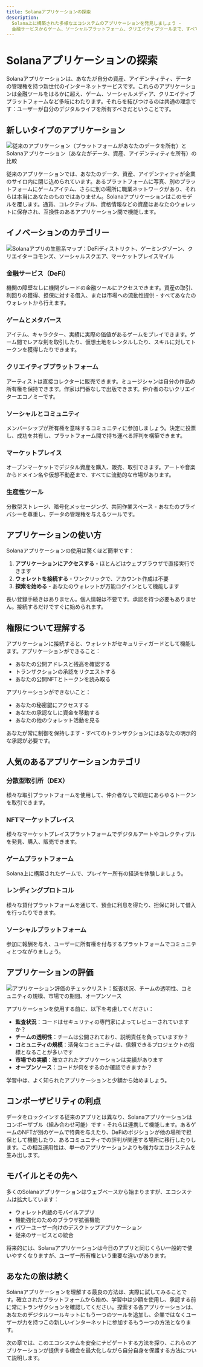 ```yaml
---
title: Solanaアプリケーションの探索
description:
  Solana上に構築された多様なエコシステムのアプリケーションを発見しましょう -
  金融サービスからゲーム、ソーシャルプラットフォーム、クリエイティブツールまで、すべてがウォレット一つでアクセス可能です。
---
```


# Solanaアプリケーションの探索

Solanaアプリケーションは、あなたが自分の資産、アイデンティティ、データの管理権を持つ新世代のインターネットサービスです。これらのアプリケーションは金融ツールをはるかに超え、ゲーム、ソーシャルメディア、クリエイティブプラットフォームなど多岐にわたります。それらを結びつけるのは共通の理念です：ユーザーが自分のデジタルライフを所有すべきだということです。

## 新しいタイプのアプリケーション

![従来のアプリケーション（プラットフォームがあなたのデータを所有）とSolanaアプリケーション（あなたがデータ、資産、アイデンティティを所有）の比較](/images/learn/a_new_kind_of_application.webp)

従来のアプリケーションでは、あなたのデータ、資産、アイデンティティが企業のサイロ内に閉じ込められています。あるプラットフォームに写真、別のプラットフォームにゲームアイテム、さらに別の場所に職業ネットワークがあり、それらは本当にあなたのものではありません。Solanaアプリケーションはこのモデルを覆します。通貨、コレクティブル、資格情報などの資産はあなたのウォレットに保存され、互換性のあるアプリケーション間で機能します。

## イノベーションのカテゴリー

![Solanaアプリの生態系マップ：DeFiディストリクト、ゲーミングゾーン、クリエイターコモンズ、ソーシャルスクエア、マーケットプレイスマイル](/images/learn/categories_of_innovation.webp)

### 金融サービス（DeFi）

機関の障壁なしに機関グレードの金融ツールにアクセスできます。資産の取引、利回りの獲得、担保に対する借入、または市場への流動性提供 - すべてあなたのウォレットから行えます。

### ゲームとメタバース

アイテム、キャラクター、実績に実際の価値があるゲームをプレイできます。ゲーム間でレアな剣を取引したり、仮想土地をレンタルしたり、スキルに対してトークンを獲得したりできます。

### クリエイティブプラットフォーム

アーティストは直接コレクターに販売できます。ミュージシャンは自分の作品の所有権を保持できます。作家は門番なしで出版できます。仲介者のないクリエイターエコノミーです。

### ソーシャルとコミュニティ

メンバーシップが所有権を意味するコミュニティに参加しましょう。決定に投票し、成功を共有し、プラットフォーム間で持ち運べる評判を構築できます。

### マーケットプレイス

オープンマーケットでデジタル資産を購入、販売、取引できます。アートや音楽からドメイン名や仮想不動産まで、すべてに流動的な市場があります。

### 生産性ツール

分散型ストレージ、暗号化メッセージング、共同作業スペース - あなたのプライバシーを尊重し、データの管理権を与えるツールです。

## アプリケーションの使い方

Solanaアプリケーションの使用は驚くほど簡単です：

1. **アプリケーションにアクセスする** - ほとんどはウェブブラウザで直接実行できます
2. **ウォレットを接続する** - ワンクリックで、アカウント作成は不要
3. **探索を始める** - あなたのウォレットが万能ログインとして機能します

長い登録手続きはありません。個人情報は不要です。承認を待つ必要もありません。接続するだけですぐに始められます。

## 権限について理解する

アプリケーションに接続すると、ウォレットがセキュリティガードとして機能します。アプリケーションができること：

- あなたの公開アドレスと残高を確認する
- トランザクションの承認をリクエストする
- あなたの公開NFTとトークンを読み取る

アプリケーションができないこと：

- あなたの秘密鍵にアクセスする
- あなたの承認なしに資金を移動する
- あなたの他のウォレット活動を見る

あなたが常に制御を保持します - すべてのトランザクションにはあなたの明示的な承認が必要です。

## 人気のあるアプリケーションカテゴリ

### 分散型取引所（DEX）

様々な取引プラットフォームを使用して、仲介者なしで即座にあらゆるトークンを取引できます。

### NFTマーケットプレイス

様々なマーケットプレイスプラットフォームでデジタルアートやコレクティブルを発見、購入、販売できます。

### ゲームプラットフォーム

Solana上に構築されたゲームで、プレイヤー所有の経済を体験しましょう。

### レンディングプロトコル

様々な貸付プラットフォームを通じて、預金に利息を得たり、担保に対して借入を行ったりできます。

### ソーシャルプラットフォーム

参加に報酬を与え、ユーザーに所有権を付与するプラットフォームでコミュニティとつながりましょう。

## アプリケーションの評価

![アプリケーション評価のチェックリスト：監査状況、チームの透明性、コミュニティの規模、市場での期間、オープンソース](/images/learn/evaluating_applications.webp)

アプリケーションを使用する前に、以下を考慮してください：

- **監査状況**：コードはセキュリティの専門家によってレビューされていますか？
- **チームの透明性**：チームは公開されており、説明責任を負っていますか？
- **コミュニティの規模**：活発なコミュニティは、信頼できるプロジェクトの指標となることが多いです
- **市場での実績**：確立されたアプリケーションは実績があります
- **オープンソース**：コードが何をするのか確認できますか？

学習中は、よく知られたアプリケーションと少額から始めましょう。

## コンポーザビリティの利点

データをロックインする従来のアプリとは異なり、Solanaアプリケーションはコンポーザブル（組み合わせ可能）です - それらは連携して機能します。あるゲームのNFTが別のゲームで特典を与えたり、DeFiのポジションが他の場所で担保として機能したり、あるコミュニティでの評判が関連する場所に移行したりします。この相互運用性は、単一のアプリケーションよりも強力なエコシステムを生み出します。

## モバイルとその先へ

多くのSolanaアプリケーションはウェブベースから始まりますが、エコシステムは拡大しています：

- ウォレット内蔵のモバイルアプリ
- 機能強化のためのブラウザ拡張機能
- パワーユーザー向けのデスクトップアプリケーション
- 従来のサービスとの統合

将来的には、Solanaアプリケーションは今日のアプリと同じくらい一般的で使いやすくなりますが、ユーザー所有権という重要な違いがあります。

## あなたの旅は続く

Solanaアプリケーションを理解する最良の方法は、実際に試してみることです。確立されたプラットフォームから始め、学習中は少額を使用し、承認する前に常にトランザクションを確認してください。探索する各アプリケーションは、あなたのデジタルツールキットにもう一つのツールを追加し、企業ではなくユーザーが力を持つこの新しいインターネットに参加するもう一つの方法となります。

次の章では、このエコシステムを安全にナビゲートする方法を探り、これらのアプリケーションが提供する機会を最大化しながら自分自身を保護する方法について説明します。